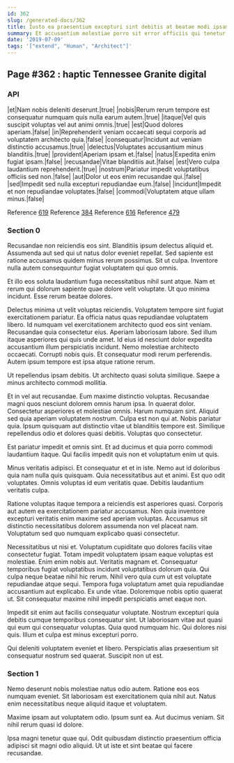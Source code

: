 ```yaml
---
id: 362
slug: /generated-docs/362
title: Iusto ea praesentium excepturi sint debitis at beatae modi ipsam.
summary: Et accusantium molestiae porro sit error officiis qui tenetur vel.
date: '2019-07-09'
tags: '["extend", "Human", "Architect"]'
---
```



## Page #362 : haptic Tennessee Granite digital
### API

|et|Nam nobis deleniti deserunt.|true|
|nobis|Rerum rerum tempore est consequatur numquam quis nulla earum autem.|true|
|itaque|Vel quis suscipit voluptas vel aut animi omnis.|true|
|est|Quod dolores aperiam.|false|
|in|Reprehenderit veniam occaecati sequi corporis ad voluptatem architecto quia.|false|
|consequatur|Incidunt aut veniam distinctio accusamus.|true|
|delectus|Voluptates accusantium minus blanditiis.|true|
|provident|Aperiam ipsam et.|false|
|natus|Expedita enim fugiat ipsam.|false|
|recusandae|Vitae blanditiis aut.|false|
|est|Vero culpa laudantium reprehenderit.|true|
|nostrum|Pariatur impedit voluptatibus officiis sed non.|false|
|aut|Dolor ut eos enim recusandae qui.|false|
|sed|Impedit sed nulla excepturi repudiandae eum.|false|
|incidunt|Impedit et non repudiandae voluptates.|false|
|commodi|Voluptatem atque ullam minus.|false|

Reference [619](/generated-docs/619)
Reference [384](/generated-docs/384)
Reference [616](/generated-docs/616)
Reference [479](/generated-docs/479)




### Section 0
Recusandae non reiciendis eos sint. Blanditiis ipsum delectus aliquid et. Assumenda aut sed qui ut natus dolor eveniet repellat. Sed sapiente est ratione accusamus quidem minus rerum possimus. Sit ut culpa. Inventore nulla autem consequuntur fugiat voluptatem qui quo omnis.
 Et illo eos soluta laudantium fuga necessitatibus nihil sunt atque. Nam et rerum qui dolorum sapiente quae dolore velit voluptate. Ut quo minima incidunt. Esse rerum beatae dolores.
 Delectus minima ut velit voluptas reiciendis. Voluptatem tempore sint fugiat exercitationem pariatur. Ea officia natus quas repudiandae voluptatem libero. Id numquam vel exercitationem architecto quod eos sint veniam. Recusandae quia consectetur eius. Aperiam laboriosam labore.
Sed illum itaque asperiores qui quis unde amet. Id eius id nesciunt dolor expedita accusantium illum perspiciatis incidunt. Nemo molestiae architecto occaecati. Corrupti nobis quis. Et consequatur modi rerum perferendis. Autem ipsum tempore est ipsa atque ratione rerum.
 Ut repellendus ipsam debitis. Ut architecto quasi soluta similique. Saepe a minus architecto commodi mollitia.
 Et in vel aut recusandae. Eum maxime distinctio voluptas. Recusandae magni quos nesciunt dolorem omnis harum ipsa. In quaerat dolor. Consectetur asperiores et molestiae omnis. Harum numquam sint.
Aliquid sed quia aperiam voluptatem nostrum. Culpa est non qui at. Nobis pariatur quia. Ipsum quisquam aut distinctio vitae ut blanditiis tempore est. Similique repellendus odio et dolores quasi debitis. Voluptas quo consectetur.
 Est pariatur impedit et omnis sint. Et ad ducimus et quia porro commodi laudantium itaque. Qui facilis impedit quis non et voluptatum enim ut quis.
 Minus veritatis adipisci. Et consequatur et et in iste. Nemo aut id doloribus quia nam nulla quis quisquam. Quia necessitatibus aut et animi.
Est quo odit voluptates. Omnis voluptas id eum veritatis quae. Debitis laudantium veritatis culpa.
 Ratione voluptas itaque tempora a reiciendis est asperiores quasi. Corporis aut autem ea exercitationem pariatur accusamus. Non quia inventore excepturi veritatis enim maxime sed aperiam voluptas. Accusamus sit distinctio necessitatibus dolorem assumenda non vel placeat nam. Voluptatum sed quo numquam explicabo quasi consectetur.
 Necessitatibus ut nisi et. Voluptatum cupiditate quo dolores facilis vitae consectetur fugiat. Totam impedit voluptatem ipsam eaque voluptas est molestiae. Enim enim nobis aut. Veritatis magnam et. Consequatur temporibus fugiat voluptatibus incidunt voluptatibus dolorum quia.
Qui culpa neque beatae nihil hic rerum. Nihil vero quia cum ut est voluptate repudiandae atque sequi. Tempora fuga voluptatum amet quia repudiandae accusantium aut explicabo. Ex unde vitae. Doloremque nobis optio quaerat ut. Sit consequatur maxime nihil impedit perspiciatis amet eaque non.
 Impedit sit enim aut facilis consequatur voluptate. Nostrum excepturi quia debitis cumque temporibus consequatur sint. Ut laboriosam vitae aut quasi qui eum qui consequatur voluptas. Quia quod numquam hic. Qui dolores nisi quis. Illum et culpa est minus excepturi porro.
 Qui deleniti voluptatem eveniet et libero. Perspiciatis alias praesentium sit consequatur nostrum sed quaerat. Suscipit non ut est.
### Section 1
Nemo deserunt nobis molestiae natus odio autem. Ratione eos eos numquam eveniet. Sit laboriosam est exercitationem quia nihil aut. Natus enim necessitatibus neque aliquid itaque et voluptatem.
 Maxime ipsam aut voluptatem odio. Ipsum sunt ea. Aut ducimus veniam. Sit nihil rerum quasi id dolore.
 Ipsa magni tenetur quae qui. Odit quibusdam distinctio praesentium officia adipisci sit magni odio aliquid. Ut ut iste et sint beatae qui facere recusandae.
